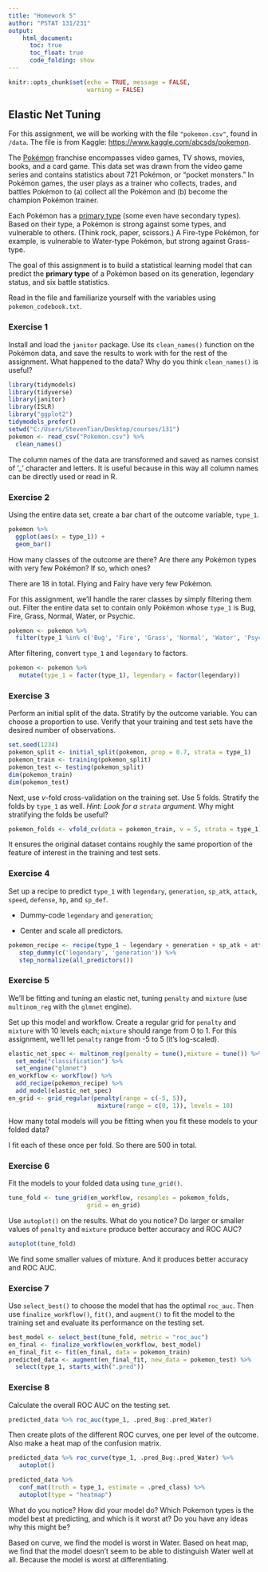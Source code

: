 ---
title: "Homework 5"
author: "PSTAT 131/231"
output:
    html_document:
      toc: true
      toc_float: true
      code_folding: show
---

```{r setup, include=FALSE}
knitr::opts_chunk$set(echo = TRUE, message = FALSE,
                      warning = FALSE)
```

## Elastic Net Tuning

For this assignment, we will be working with the file `"pokemon.csv"`, found in `/data`. The file is from Kaggle: <https://www.kaggle.com/abcsds/pokemon>.

The [Pokémon](https://www.pokemon.com/us/) franchise encompasses video games, TV shows, movies, books, and a card game. This data set was drawn from the video game series and contains statistics about 721 Pokémon, or "pocket monsters." In Pokémon games, the user plays as a trainer who collects, trades, and battles Pokémon to (a) collect all the Pokémon and (b) become the champion Pokémon trainer.

Each Pokémon has a [primary type](https://bulbapedia.bulbagarden.net/wiki/Type) (some even have secondary types). Based on their type, a Pokémon is strong against some types, and vulnerable to others. (Think rock, paper, scissors.) A Fire-type Pokémon, for example, is vulnerable to Water-type Pokémon, but strong against Grass-type.

The goal of this assignment is to build a statistical learning model that can predict the **primary type** of a Pokémon based on its generation, legendary status, and six battle statistics.

Read in the file and familiarize yourself with the variables using `pokemon_codebook.txt`.


### Exercise 1

Install and load the `janitor` package. Use its `clean_names()` function on the Pokémon data, and save the results to work with for the rest of the assignment. What happened to the data? Why do you think `clean_names()` is useful?

```{r}
library(tidymodels)
library(tidyverse)
library(janitor)
library(ISLR)
library("ggplot2")
tidymodels_prefer()
setwd("C:/Users/StevenTian/Desktop/courses/131")
pokemon <- read_csv("Pokemon.csv") %>%
  clean_names()
```

The column names of the data are transformed and saved as names consist of '_' character and letters. It is useful because in this way all column names can be directly used or read in R.

### Exercise 2

Using the entire data set, create a bar chart of the outcome variable, `type_1`.

```{r}
pokemon %>%
  ggplot(aes(x = type_1)) +
  geom_bar()
```


How many classes of the outcome are there? Are there any Pokémon types with very few Pokémon? If so, which ones?

There are 18 in total. Flying and Fairy have very few Pokémon.

For this assignment, we'll handle the rarer classes by simply filtering them out. Filter the entire data set to contain only Pokémon whose `type_1` is Bug, Fire, Grass, Normal, Water, or Psychic.

```{r}
pokemon <- pokemon %>%
  filter(type_1 %in% c('Bug', 'Fire', 'Grass', 'Normal', 'Water', 'Psychic'))
```


After filtering, convert `type_1` and `legendary` to factors.

```{r}
pokemon <- pokemon %>%
   mutate(type_1 = factor(type_1), legendary = factor(legendary))
```


### Exercise 3

Perform an initial split of the data. Stratify by the outcome variable. You can choose a proportion to use. Verify that your training and test sets have the desired number of observations.

```{r}
set.seed(1234)
pokemon_split <- initial_split(pokemon, prop = 0.7, strata = type_1)
pokemon_train <- training(pokemon_split)
pokemon_test <- testing(pokemon_split)
dim(pokemon_train)
dim(pokemon_test)
```

Next, use *v*-fold cross-validation on the training set. Use 5 folds. Stratify the folds by `type_1` as well. *Hint: Look for a `strata` argument.* Why might stratifying the folds be useful?

```{r}
pokemon_folds <- vfold_cv(data = pokemon_train, v = 5, strata = type_1)
```

It ensures the original dataset contains roughly the same proportion of the feature of interest in the training and test sets.

### Exercise 4

Set up a recipe to predict `type_1` with `legendary`, `generation`, `sp_atk`, `attack`, `speed`, `defense`, `hp`, and `sp_def`.

- Dummy-code `legendary` and `generation`;

- Center and scale all predictors.

```{r}
pokemon_recipe <- recipe(type_1 ~ legendary + generation + sp_atk + attack + speed + defense + hp + sp_def, data = pokemon_train) %>%
   step_dummy(c('legendary', 'generation')) %>%
   step_normalize(all_predictors())
```


### Exercise 5

We'll be fitting and tuning an elastic net, tuning `penalty` and `mixture` (use `multinom_reg` with the `glmnet` engine).

Set up this model and workflow. Create a regular grid for `penalty` and `mixture` with 10 levels each; `mixture` should range from 0 to 1. For this assignment, we'll let `penalty` range from -5 to 5 (it's log-scaled).

```{r}
elastic_net_spec <- multinom_reg(penalty = tune(),mixture = tune()) %>%
  set_mode("classification") %>%
  set_engine("glmnet")
en_workflow <- workflow() %>%
  add_recipe(pokemon_recipe) %>%
  add_model(elastic_net_spec)
en_grid <- grid_regular(penalty(range = c(-5, 5)),
                         mixture(range = c(0, 1)), levels = 10)
```


How many total models will you be fitting when you fit these models to your folded data?

I fit each of these once per fold. So there are 500 in total.

### Exercise 6

Fit the models to your folded data using `tune_grid()`.

```{r}
tune_fold <- tune_grid(en_workflow, resamples = pokemon_folds,
                      grid = en_grid)
```


Use `autoplot()` on the results. What do you notice? Do larger or smaller values of `penalty` and `mixture` produce better accuracy and ROC AUC?

```{r}
autoplot(tune_fold)
```
We find some smaller values of mixture. And it produces better accuracy and ROC AUC.

### Exercise 7

Use `select_best()` to choose the model that has the optimal `roc_auc`. Then use `finalize_workflow()`, `fit()`, and `augment()` to fit the model to the training set and evaluate its performance on the testing set.

```{r}
best_model <- select_best(tune_fold, metric = "roc_auc")
en_final <- finalize_workflow(en_workflow, best_model)
en_final_fit <- fit(en_final, data = pokemon_train)
predicted_data <- augment(en_final_fit, new_data = pokemon_test) %>%
  select(type_1, starts_with(".pred"))
```


### Exercise 8

Calculate the overall ROC AUC on the testing set.

```{r}
predicted_data %>% roc_auc(type_1, .pred_Bug:.pred_Water)
```


Then create plots of the different ROC curves, one per level of the outcome. Also make a heat map of the confusion matrix.

```{r}
predicted_data %>% roc_curve(type_1, .pred_Bug:.pred_Water) %>%
   autoplot()

predicted_data %>%
   conf_mat(truth = type_1, estimate = .pred_class) %>%
   autoplot(type = "heatmap")
```


What do you notice? How did your model do? Which Pokemon types is the model best at predicting, and which is it worst at? Do you have any ideas why this might be?

Based on curve, we find the model is worst in Water. Based on heat map, we find that the model doesn’t seem to be able to distinguish Water well at all. Because the model is worst at differentiating.